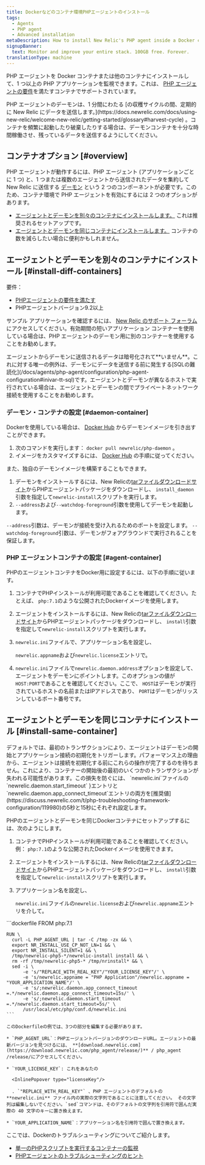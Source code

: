 ```yaml
---
title: Dockerなどのコンテナ環境PHPエージェントのインストール
tags:
  - Agents
  - PHP agent
  - Advanced installation
metaDescription: How to install New Relic's PHP agent inside a Docker container or other container to monitor your PHP apps.
signupBanner:
  text: Monitor and improve your entire stack. 100GB free. Forever.
translationType: machine
---
```


PHP エージェントを Docker コンテナまたは他のコンテナにインストールして、1 つ以上の PHP アプリケーションを監視できます。これは、 [PHP エージェントの要件](/docs/agents/php-agent/getting-started/php-agent-compatibility-requirements)を満たすコンテナでサポートされています。

<Callout variant="caution">
  PHP エージェントのデーモンは、1 分間にわたる [の収穫サイクルの間、定期的に New Relic にデータを送信します。](https://docs.newrelic.com/docs/using-new-relic/welcome-new-relic/getting-started/glossary#harvest-cycle) 。コンテナを頻繁に起動したり破棄したりする場合は、デーモンコンテナを十分な時間稼働させ、残っているデータを送信するようにしてください。
</Callout>

## コンテナオプション [#overview]

PHP エージェントが動作するには、PHP エージェント (アプリケーションごとに 1 つ) と、1 つまたは複数のエージェントから送信されたデータを集約して New Relic に送信する [デーモン](/docs/agents/php-agent/getting-started/new-relic-daemon-processes) という 2 つのコンポーネントが必要です。このため、コンテナ環境で PHP エージェントを有効にするには 2 つのオプションがあります。

* [エージェントとデーモンを別々のコンテナにインストールします。](#install-diff-containers) これは推奨されるセットアップです。
* [エージェントとデーモンを同じコンテナにインストールします。](#install-same-container) コンテナの数を減らしたい場合に便利かもしれません。

## エージェントとデーモンを別々のコンテナにインストール [#install-diff-containers]

要件：

* [PHPエージェントの要件を満たす](/docs/agents/php-agent/getting-started/php-agent-compatibility-requirements)
* PHPエージェントバージョン9.2以上

サンプル アプリケーションを確認するには、 [New Relic のサポート フォーラム](https://discuss.newrelic.com/t/relic-solution-php-agent-and-daemon-containers/84841)にアクセスしてください。有効期間の短いアプリケーション コンテナーを使用している場合は、PHP エージェントのデーモン用に別のコンテナーを使用することをお勧めします。

<Callout variant="caution">
  エージェントからデーモンに送信されるデータは暗号化されて**いません**。これに対する唯一の例外は、デーモンにデータを送信する前に発生する[SQLの難読化](/docs/agents/php-agent/configuration/php-agent-configuration#inivar-tt-sql)です。エージェントとデーモンが異なるホストで実行されている場合は、エージェントとデーモンの間でプライベートネットワーク接続を使用することをお勧めします。
</Callout>

### デーモン・コンテナの設定 [#daemon-container]

Dockerを使用している場合は、 [Docker Hub](https://hub.docker.com/r/newrelic/php-daemon) からデーモンイメージを引き出すことができます。

1. 次のコマンドを実行します： `docker pull newrelic/php-daemon` 。
2. イメージをカスタマイズするには、 [Docker Hub](https://hub.docker.com/r/newrelic/php-daemon) の手順に従ってください。

また、独自のデーモンイメージを構築することもできます。

1. デーモンをインストールするには、New Relicの[tarファイルダウンロードサイト](/docs/agents/php-agent/installation/php-agent-installation-tar-file)からPHPエージェントパッケージをダウンロードし、 `install_daemon`引数を指定して`newrelic-install`スクリプトを実行します。
2. `--address`および`--watchdog-foreground`引数を使用してデーモンを起動します。

`--address`引数は、デーモンが接続を受け入れるためのポートを設定します。 `--watchdog-foreground`引数は、デーモンがフォアグラウンドで実行されることを保証します。

### PHP エージェントコンテナの設定 [#agent-container]

PHPのエージェントコンテナをDocker用に設定するには、以下の手順に従います。

1. コンテナでPHPインストールが利用可能であることを確認してください。たとえば、 `php:7.1`のような公開されたDockerイメージを使用します。

2. エージェントをインストールするには、New Relicの[tarファイルダウンロードサイト](/docs/agents/php-agent/installation/php-agent-installation-tar-file)からPHPエージェントパッケージをダウンロードし、 `install`引数を指定して`newrelic-install`スクリプトを実行します。

3. `newrelic.ini`ファイルで、アプリケーション名を設定し、

   <InlinePopover type="licenseKey"/>

   `newrelic.appname`および`newrelic.license`エントリで。

4. `newrelic.ini`ファイルで`newrelic.daemon.address`オプションを設定して、エージェントをデーモンにポイントします。このオプションの値が`HOST:PORT`であることを確認してください。ここで、 `HOST`はデーモンが実行されているホストの名前またはIPアドレスであり、 `PORT`はデーモンがリッスンしているポート番号です。

## エージェントとデーモンを同じコンテナにインストール [#install-same-container]

<Callout variant="caution">
  デフォルトでは、最初のトランザクションにより、エージェントはデーモンの開始とアプリケーション接続の初期化をトリガーします。パフォーマンス上の理由から、エージェントは接続を初期化する前にこれらの操作が完了するのを待ちません。これにより、コンテナーの開始後の最初のいくつかのトランザクションが失われる可能性があります。この損失を防ぐには、 `newrelic.ini`ファイルの`newrelic.daemon.start_timeout` }エントリと`newrelic.daemon.app_connect_timeout`エントリの両方を[推奨値](https://discuss.newrelic.com/t/php-troubleshooting-framework-configuration/119980)の5秒と15秒にそれぞれ設定します。
</Callout>

PHPのエージェントとデーモンを同じDockerコンテナにセットアップするには、次のようにします。

1. コンテナでPHPインストールが利用可能であることを確認してください。例： `php:7.1`のような公開されたDockerイメージを使用できます。

2. エージェントをインストールするには、New Relicの[tarファイルダウンロードサイト](/docs/agents/php-agent/installation/php-agent-installation-tar-file)からPHPエージェントパッケージをダウンロードし、 `install`引数を指定して`newrelic-install`スクリプトを実行します。

3. アプリケーション名を設定し、

   <InlinePopover type="licenseKey"/>

   `newrelic.ini`ファイルの`newrelic.license`および`newrelic.appname`エントリを介して。

<CollapserGroup>
  <Collapser
    id="dockerfile-example"
    title="ドッカーファイルの例"
  >
    ```dockerfile
    FROM php:7.1

    RUN \
      curl -L PHP_AGENT_URL | tar -C /tmp -zx && \
      export NR_INSTALL_USE_CP_NOT_LN=1 && \
      export NR_INSTALL_SILENT=1 && \
      /tmp/newrelic-php5-*/newrelic-install install && \
      rm -rf /tmp/newrelic-php5-* /tmp/nrinstall* && \
      sed -i \
          -e 's/"REPLACE_WITH_REAL_KEY"/"YOUR_LICENSE_KEY"/' \
          -e 's/newrelic.appname = "PHP Application"/newrelic.appname = "YOUR_APPLICATION_NAME"/' \
          -e 's/;newrelic.daemon.app_connect_timeout =.*/newrelic.daemon.app_connect_timeout=15s/' \
          -e 's/;newrelic.daemon.start_timeout =.*/newrelic.daemon.start_timeout=5s/' \
          /usr/local/etc/php/conf.d/newrelic.ini
    ```

    このDockerfileの例では、3つの部分を編集する必要があります。

    * `PHP_AGENT_URL`：PHPエージェントバージョンのダウンロードURL。エージェントの最新バージョンを見つけるには、 **[download.newrelic.com](https://download.newrelic.com/php_agent/release/)** / php_agent /release/にアクセスしてください。

    * `YOUR_LICENSE_KEY`: これをあなたの

      <InlinePopover type="licenseKey"/>

      . `"REPLACE_WITH_REAL_KEY"` 、PHP エージェントのデフォルトの **newrelic.ini** ファイル内の実際の文字列であることに注意してください。 その文字列は編集しないでください。`sed`コマンドは、そのデフォルトの文字列を引用符で囲んだ実際の 40 文字のキーに置き換えます。

    * `YOUR_APPLICATION_NAME`：アプリケーション名を引用符で囲んで置き換えます。
  </Collapser>
</CollapserGroup>

<Callout variant="tip">
  ここでは、Dockerのトラブルシューティングについてご紹介します。

  * [単一のPHPスクリプトを実行するコンテナーの監視](https://discuss.newrelic.com/t/relic-solution-single-php-script-docker-containers/80386)
  * [PHPエージェントのトラブルシューティングのヒント](https://discuss.newrelic.com/t/php-troubleshooting-framework-configuration/119980)
</Callout>

<InstallFeedback/>